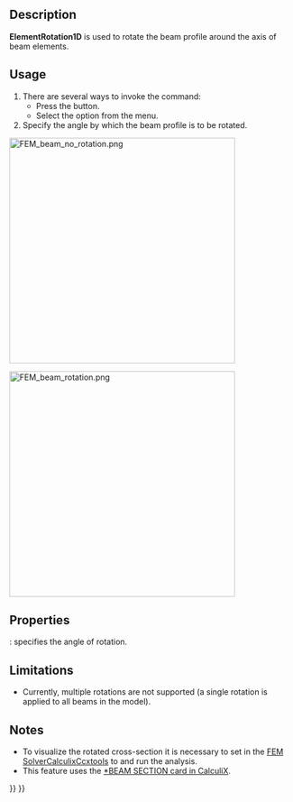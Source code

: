 <languages/>
<translate>

<!--T:4-->
{{Docnav
|[[FEM_ElementGeometry1D|Beam cross section]]
|[[FEM_ElementGeometry2D|Shell plate thickness]]
|[[FEM_Workbench|FEM]]
|IconL=FEM_ElementGeometry1D.svg
|IconR=FEM_ElementGeometry2D.svg
|IconC=Workbench_FEM.svg
}}

<!--T:1-->
{{GuiCommandContainer|
{{GuiCommand
|Name=FEM ElementRotation1D
|MenuLocation=Model → Element Geometry → Beam Rotation
|Workbenches=[[FEM_Workbench|FEM]]
|SeeAlso=[[FEM_tutorial|FEM tutorial]]
}}
{{GuiCommandFemInfo
|Solvers=CalculiX
}}
}}

==Description== <!--T:9-->

<!--T:2-->
'''ElementRotation1D''' is used to rotate the beam profile around the axis of beam elements.

==Usage== <!--T:10-->

<!--T:8-->
# There are several ways to invoke the command:
#* Press the {{Button|[[Image:FEM ElementRotation1D.svg|16px]] [[FEM_ElementRotation1D|Beam Rotation]]}} button.
#* Select the {{MenuCommand|Model → Element Geometry → [[Image:FEM_ElementRotation1D.svg|16px]] Beam Rotation}} option from the menu.
# Specify the angle by which the beam profile is to be rotated.

</translate>
[[Image:FEM_beam_no_rotation.png|400px]]
<translate>
<!--T:18-->
{{Caption|No rotation, default orientation - local axis 1 aligned with the global Y axis (green)}}

</translate>
[[Image:FEM_beam_rotation.png|400px]]
<translate>
<!--T:19-->
{{Caption|90 degree rotation}}

==Properties== <!--T:12-->

<!--T:17-->
{{PropertyData|Rotation}}: specifies the angle of rotation.

==Limitations== <!--T:13-->

<!--T:14-->
* Currently, multiple rotations are not supported (a single rotation is applied to all beams in the model).

==Notes== <!--T:15-->

<!--T:16-->
* To visualize the rotated cross-section it is necessary to set {{incode|Beam Shell Result Output 3D}} in the [[FEM_SolverCalculixCcxtools|FEM SolverCalculixCcxtools]] to {{incode|True}} and run the analysis.
* This feature uses the [https://web.mit.edu/calculix_v2.7/CalculiX/ccx_2.7/doc/ccx/node162.html *BEAM SECTION card in CalculiX].


<!--T:5-->
{{Docnav
|[[FEM_ElementGeometry1D|Beam cross section]]
|[[FEM_ElementGeometry2D|Shell plate thickness]]
|[[FEM_Workbench|FEM]]
|IconL=FEM_ElementGeometry1D.svg
|IconR=FEM_ElementGeometry2D.svg
|IconC=Workbench_FEM.svg
}}

</translate>
{{FEM Tools navi{{#translation:}}}}
{{Userdocnavi{{#translation:}}}}